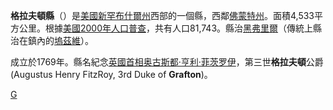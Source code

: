 {{noteTA
|G1=USState}}
<!--[[File:Map_of_New_Hampshire_highlighting_Grafton_County.svg|175px]]-->
{{Infobox U.S. County
| county  = 格拉夫頓縣
| state = 新罕布夏州
| en county  = Grafton County
| en state = New Hampshire
| seal = 
| map = Map of New Hampshire highlighting Grafton County.svg
| map size = 100
| founded = 1769年
| seat = [[Haverhill,_New_Hampshire|Haverhill]]
| area = 4,533 [[km²|km²]] (1,750 [[square_mile|mi²]])
| area land = 4,438 km² (1,713 mi²)
| area water = 95 km² (37 mi²)
| area percentage = 2.10%
| census yr = 2000
| pop = 81,743
| density = 18
| web = 
}}
'''格拉夫頓縣'''（{{lang-en|Grafton County}}）是[[美國|美國]][[新罕布什爾州|新罕布什爾州]]西部的一個縣，西鄰[[佛蒙特州|佛蒙特州]]。面積4,533平方公里。根據[[美國2000年人口普查|美國2000年人口普查]]，共有人口81,743。縣治[[黑弗里爾_(新罕布什爾州)|黑弗里爾]]（傳統上縣治在鎮內的[[塢茲維_(新罕布什爾州)|塢茲維]]）。

成立於1769年。縣名紀念[[英國首相|英國首相]][[奥古斯都·亨利·菲茨罗伊|奥古斯都·亨利·菲茨罗伊]]，第三世'''格拉夫頓'''公爵 (Augustus Henry FitzRoy, 3rd Duke of '''Grafton''')。

{{New Hampshire}}
{{NewHampshire-stub}}

[[Category:新罕布什爾州行政區劃|G]]